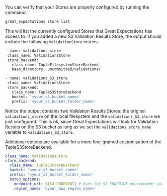 You can verify that your Stores are properly configured by running the command:

```bash title="Terminal command"
great_expectations store list
```

This will list the currently configured Stores that Great Expectations has access to.  If you added a new S3 Validation Results Store, the output should include the following `ValidationStore` entries:

```bash title="Terminal output"
- name: validations_store
 class_name: ValidationsStore
 store_backend:
   class_name: TupleFilesystemStoreBackend
   base_directory: uncommitted/validations/

- name: validations_S3_store
 class_name: ValidationsStore
 store_backend:
   class_name: TupleS3StoreBackend
   bucket: '<your_s3_bucket_name>'
   prefix: '<your_s3_bucket_folder_name>'
```

Notice the output contains two Validation Results Stores: the original ``validations_store`` on the local filesystem and the ``validations_S3_store`` we just configured.  This is ok, since Great Expectations will look for Validation Results on the S3 bucket as long as we set the ``validations_store_name`` variable to ``validations_S3_store``.

Additional options are available for a more fine-grained customization of the TupleS3StoreBackend.

```yaml title="File contents: great_expectations.yml"
class_name: ValidationsStore
store_backend:
  class_name: TupleS3StoreBackend
  bucket: '<your_s3_bucket_name>'
  prefix: '<your_s3_bucket_folder_name>'
  boto3_options:
    endpoint_url: ${S3_ENDPOINT} # Uses the S3_ENDPOINT environment variable to determine which endpoint to use.
    region_name: '<your_aws_region_name>'
```
